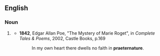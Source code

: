 ==English==
===Noun===
{{en-noun|-}}
# {{rare}} {{alternative spelling of|[[preternature]]}}
#*'''1842''', Edgar Allan Poe, "The Mystery of Marie Roget", in ''Complete Tales & Poems'', 2002, Castle Books, p.169
#*:In my own heart there dwells no faith in '''praeternature'''.